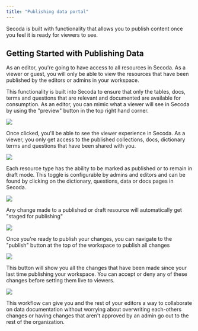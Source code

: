 ```yaml
---
title: "Publishing data portal"
---
```


Secoda is built with functionality that allows you to publish content once you
feel it is ready for viewers to see.

## **Getting Started with Publishing Data**

As an editor, you're going to have access to all resources in Secoda. As a
viewer or guest, you will only be able to view the resources that have been
published by the editors or admins in your workspace.

This functionality is built into Secoda to ensure that only the tables, docs,
terms and questions that are relevant and documented are available for
consumption. As an editor, you can mimic what a viewer will see in Secoda by
using the "preview" button in the top right hand corner.

![](https://3544070331-files.gitbook.io/~/files/v0/b/gitbook-x-prod.appspot.com/o/spaces%2FqxbfBjqa19PllrcxgKxO%2Fuploads%2FI2lRDshN85uBv54ATZex%2FGroup%20822.png?alt=media&token=20369b13-0f37-4629-82dd-e3395d13f3fb)

Once clicked, you'll be able to see the viewer experience in Secoda. As a
viewer, you only get access to the published collections, docs, dictionary terms
and questions that have been shared with you.

![](https://3544070331-files.gitbook.io/~/files/v0/b/gitbook-x-prod.appspot.com/o/spaces%2FqxbfBjqa19PllrcxgKxO%2Fuploads%2F6RlaHboukGlEPpRRGj4O%2FScreen%20Shot%202022-04-09%20at%201.13.44%20PM.png?alt=media&token=e0141f84-8062-4d77-a55b-8c7614bd0d61)

Each resource type has the ability to be marked as published or to remain in
draft mode. This toggle is configurable by admins and editors and can be found
by clicking on the dictionary, questions, data or docs pages in Secoda.

![](<https://3544070331-files.gitbook.io/~/files/v0/b/gitbook-x-prod.appspot.com/o/spaces%2FqxbfBjqa19PllrcxgKxO%2Fuploads%2FdfwcnUlj6YLmBsJcBxhI%2FGroup%20587%20(1).png?alt=media&token=6db9848b-8b26-4723-8a94-a5baeeede467>)

Any change made to a published or draft resource will automatically get "staged
for publishing"

![](https://3544070331-files.gitbook.io/~/files/v0/b/gitbook-x-prod.appspot.com/o/spaces%2FqxbfBjqa19PllrcxgKxO%2Fuploads%2FSDT9530jjvzWyAllxt8A%2FScreen%20Shot%202022-08-10%20at%2010.19.54%20AM.png?alt=media&token=e016943b-1461-4d17-859f-48d7f73f6b37)

Once you're ready to publish your changes, you can navigate to the "publish"
button at the top of the workspace to publish all changes

![](https://3544070331-files.gitbook.io/~/files/v0/b/gitbook-x-prod.appspot.com/o/spaces%2FqxbfBjqa19PllrcxgKxO%2Fuploads%2FzdEFV6w455s5bK7IxJPm%2FGroup%20823.png?alt=media&token=da277986-97ac-44f0-8789-69ca732cc8f7)

This button will show you all the changes that have been made since your last
time publishing your workspace. You can accept or deny any of these changes
before setting them live to viewers.

![](https://3544070331-files.gitbook.io/~/files/v0/b/gitbook-x-prod.appspot.com/o/spaces%2FqxbfBjqa19PllrcxgKxO%2Fuploads%2F9H7kqYkHWOnJgUbFJudP%2FScreen%20Shot%202022-08-10%20at%2010.29.52%20AM.png?alt=media&token=0c8d1e77-1719-4b99-a30c-5c531c285a3b)

This workflow can give you and the rest of your editors a way to collaborate on
data documentation without worrying about overwriting each-others changes or
having changes that aren't approved by an admin go out to the rest of the
organization.
